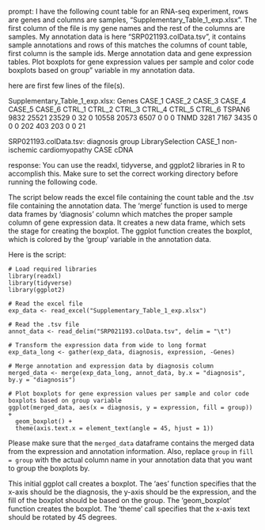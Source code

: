 prompt:
I have the following count table for an RNA-seq experiment, rows are genes and columns are samples, "Supplementary_Table_1_exp.xlsx". The first column of the file is my gene names and the rest of the columns are samples. My annotation data is here  "SRP021193.colData.tsv", it contains sample annotations and rows of this matches the columns of count table, first column is the sample ids. Merge annotation data and gene expression tables. Plot boxplots for gene expression values per sample and color code boxplots based on group" variable in my annotation data.

here are first few lines of the file(s).

Supplementary_Table_1_exp.xlsx:
Genes	CASE_1	CASE_2	CASE_3	CASE_4	CASE_5	CASE_6	CTRL_1	CTRL_2	CTRL_3	CTRL_4	CTRL_5	CTRL_6
TSPAN6	9832	25521	23529	0	32	0	10558	20573	6507	0	0	 0
TNMD	3281	 7167	 3435	0	 0	0	  202	  403	 203	0	0	21


SRP021193.colData.tsv:
diagnosis	group	LibrarySelection
CASE_1	non-ischemic cardiomyopathy	CASE	cDNA


response:
You can use the readxl, tidyverse, and ggplot2 libraries in R to accomplish this. Make sure to set the correct working directory before running the following code.

The script below reads the excel file containing the count table and the .tsv file containing the annotation data. The 'merge' function is used to merge data frames by 'diagnosis' column which matches the proper sample column of gene expression data. It creates a new data frame, which sets the stage for creating the boxplot. The ggplot function creates the boxplot, which is colored by the 'group' variable in the annotation data.

Here is the script:

```
# Load required libraries
library(readxl)
library(tidyverse)
library(ggplot2)

# Read the excel file
exp_data <- read_excel("Supplementary_Table_1_exp.xlsx")

# Read the .tsv file
annot_data <- read_delim("SRP021193.colData.tsv", delim = "\t")

# Transform the expression data from wide to long format
exp_data_long <- gather(exp_data, diagnosis, expression, -Genes)

# Merge annotation and expression data by diagnosis column
merged_data <- merge(exp_data_long, annot_data, by.x = "diagnosis", by.y = "diagnosis")

# Plot boxplots for gene expression values per sample and color code boxplots based on group variable
ggplot(merged_data, aes(x = diagnosis, y = expression, fill = group)) +
  geom_boxplot() +
  theme(axis.text.x = element_text(angle = 45, hjust = 1))
```

Please make sure that the `merged_data` dataframe contains the merged data from the expression and annotation information. Also, replace `group` in `fill = group` with the actual column name in your annotation data that you want to group the boxplots by.

This initial ggplot call creates a boxplot. The 'aes' function specifies that the x-axis should be the diagnosis, the y-axis should be the expression, and the fill of the boxplot should be based on the group. The 'geom_boxplot' function creates the boxplot. The 'theme' call specifies that the x-axis text should be rotated by 45 degrees.
